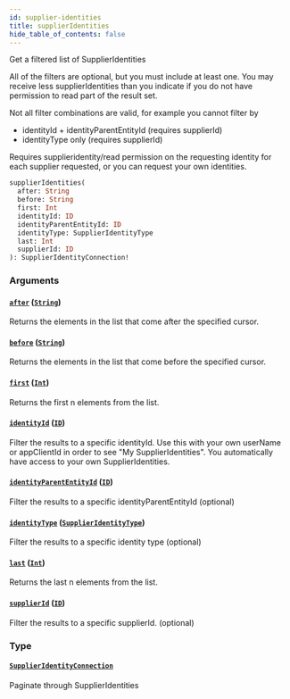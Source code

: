 ```yaml
---
id: supplier-identities
title: supplierIdentities
hide_table_of_contents: false
---
```



Get a filtered list of SupplierIdentities

All of the filters are optional, but you must include at least one.
You may receive less supplierIdentities than you indicate if you do not have
permission to read part of the result set.

Not all filter combinations are valid, for example you cannot filter by
- identityId + identityParentEntityId (requires supplierId)
- identityType only (requires supplierId)

Requires supplieridentity/read permission on the requesting identity for each supplier requested,
or you can request your own identities.

```graphql
supplierIdentities(
  after: String
  before: String
  first: Int
  identityId: ID
  identityParentEntityId: ID
  identityType: SupplierIdentityType
  last: Int
  supplierId: ID
): SupplierIdentityConnection!
```


### Arguments

#### [`after`](#) ([`String`](/supply/api/graphql-admin/reference/scalars/string))

Returns the elements in the list that come after the specified cursor.


#### [`before`](#) ([`String`](/supply/api/graphql-admin/reference/scalars/string))

Returns the elements in the list that come before the specified cursor.


#### [`first`](#) ([`Int`](/supply/api/graphql-admin/reference/scalars/int))

Returns the first n elements from the list.


#### [`identityId`](#) ([`ID`](/supply/api/graphql-admin/reference/scalars/id))

Filter the results to a specific identityId.
Use this with your own userName or appClientId in order to see "My SupplierIdentities".
You automatically have access to your own SupplierIdentities.


#### [`identityParentEntityId`](#) ([`ID`](/supply/api/graphql-admin/reference/scalars/id))

Filter the results to a specific identityParentEntityId (optional)


#### [`identityType`](#) ([`SupplierIdentityType`](/supply/api/graphql-admin/reference/enums/supplier-identity-type))

Filter the results to a specific identity type (optional)


#### [`last`](#) ([`Int`](/supply/api/graphql-admin/reference/scalars/int))

Returns the last n elements from the list.


#### [`supplierId`](#) ([`ID`](/supply/api/graphql-admin/reference/scalars/id))

Filter the results to a specific supplierId. (optional)


### Type

#### [`SupplierIdentityConnection`](/supply/api/graphql-admin/reference/objects/supplier-identity-connection)

Paginate through SupplierIdentities




